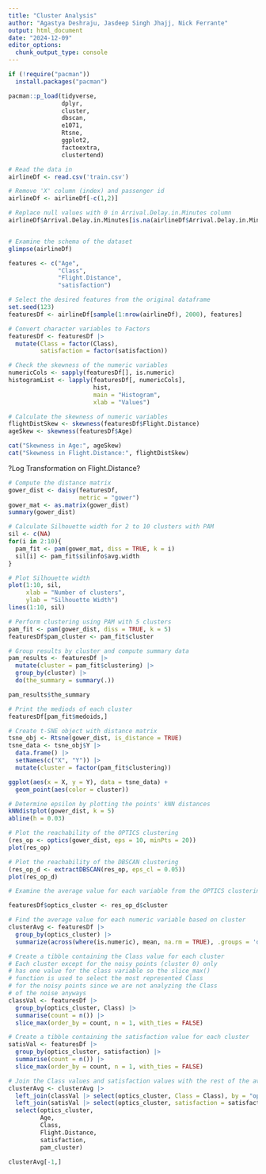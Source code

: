 ```yaml
---
title: "Cluster Analysis"
author: "Agastya Deshraju, Jasdeep Singh Jhajj, Nick Ferrante"
output: html_document
date: "2024-12-09"
editor_options: 
  chunk_output_type: console
---
```


```r
if (!require("pacman")) 
  install.packages("pacman")

pacman::p_load(tidyverse,
               dplyr,
               cluster,
               dbscan,
               e1071,
               Rtsne,
               ggplot2,
               factoextra,
               clustertend)

# Read the data in
airlineDf <- read.csv('train.csv')

# Remove 'X' column (index) and passenger id
airlineDf <- airlineDf[-c(1,2)]

# Replace null values with 0 in Arrival.Delay.in.Minutes column
airlineDf$Arrival.Delay.in.Minutes[is.na(airlineDf$Arrival.Delay.in.Minutes)] <- 0


# Examine the schema of the dataset
glimpse(airlineDf)
```


```r
features <- c("Age",
              "Class",
              "Flight.Distance",
              "satisfaction")

# Select the desired features from the original dataframe
set.seed(123)
featuresDf <- airlineDf[sample(1:nrow(airlineDf), 2000), features]

# Convert character variables to Factors
featuresDf <- featuresDf |>
  mutate(Class = factor(Class),
         satisfaction = factor(satisfaction))

# Check the skewness of the numeric variables
numericCols <- sapply(featuresDf[], is.numeric)
histogramList <- lapply(featuresDf[, numericCols], 
                        hist, 
                        main = "Histogram",
                        xlab = "Values")

```


```r
# Calculate the skewness of numeric variables
flightDistSkew <- skewness(featuresDf$Flight.Distance)
ageSkew <- skewness(featuresDf$Age)

cat("Skewness in Age:", ageSkew)
cat("Skewness in Flight.Distance:", flightDistSkew)
```

?Log Transformation on Flight.Distance?

```r
# Compute the distance matrix
gower_dist <- daisy(featuresDf,
                    metric = "gower")
gower_mat <- as.matrix(gower_dist)
summary(gower_dist)
```

```r
# Calculate Silhouette width for 2 to 10 clusters with PAM
sil <- c(NA)
for(i in 2:10){
  pam_fit <- pam(gower_mat, diss = TRUE, k = i)
  sil[i] <- pam_fit$silinfo$avg.width
}

# Plot Silhouette width
plot(1:10, sil,
     xlab = "Number of clusters",
     ylab = "Silhouette Width")
lines(1:10, sil)
```

```r
# Perform clustering using PAM with 5 clusters
pam_fit <- pam(gower_dist, diss = TRUE, k = 5)
featuresDf$pam_cluster <- pam_fit$cluster

# Group results by cluster and compute summary data
pam_results <- featuresDf |>
  mutate(cluster = pam_fit$clustering) |>
  group_by(cluster) |>
  do(the_summary = summary(.))

pam_results$the_summary
```

```r
# Print the mediods of each cluster
featuresDf[pam_fit$medoids,]
```

```r
# Create t-SNE object with distance matrix
tsne_obj <- Rtsne(gower_dist, is_distance = TRUE)
tsne_data <- tsne_obj$Y |>
  data.frame() |>
  setNames(c("X", "Y")) |>
  mutate(cluster = factor(pam_fit$clustering))

ggplot(aes(x = X, y = Y), data = tsne_data) +
  geom_point(aes(color = cluster))

```

```r
# Determine epsilon by plotting the points' kNN distances
kNNdistplot(gower_dist, k = 5)
abline(h = 0.03)
```
```r
# Plot the reachability of the OPTICS clustering
(res_op <- optics(gower_dist, eps = 10, minPts = 20))
plot(res_op)
```

```r
# Plot the reachability of the DBSCAN clustering
(res_op_d <- extractDBSCAN(res_op, eps_cl = 0.05))
plot(res_op_d)
```

```r
# Examine the average value for each variable from the OPTICS clustering

featuresDf$optics_cluster <- res_op_d$cluster

# Find the average value for each numeric variable based on cluster
clusterAvg <- featuresDf |>
  group_by(optics_cluster) |>
  summarize(across(where(is.numeric), mean, na.rm = TRUE), .groups = 'drop')

# Create a tibble containing the Class value for each cluster
# Each cluster except for the noisy points (cluster 0) only
# has one value for the class variable so the slice_max()
# function is used to select the most represented Class
# for the noisy points since we are not analyzing the Class 
# of the noise anyways
classVal <- featuresDf |>
  group_by(optics_cluster, Class) |>
  summarise(count = n()) |>
  slice_max(order_by = count, n = 1, with_ties = FALSE)

# Create a tibble containing the satisfaction value for each cluster
satisVal <- featuresDf |>
  group_by(optics_cluster, satisfaction) |>
  summarise(count = n()) |>
  slice_max(order_by = count, n = 1, with_ties = FALSE)

# Join the Class values and satisfaction values with the rest of the average points for each cluster
clusterAvg <- clusterAvg |>
  left_join(classVal |> select(optics_cluster, Class = Class), by = "optics_cluster") |>
  left_join(satisVal |> select(optics_cluster, satisfaction = satisfaction), by = "optics_cluster") |>
  select(optics_cluster, 
         Age, 
         Class, 
         Flight.Distance, 
         satisfaction, 
         pam_cluster)

clusterAvg[-1,]
```